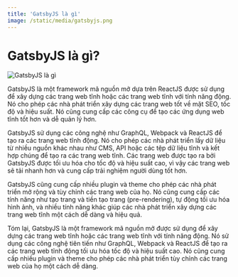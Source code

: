 ```yaml
---
title: 'GatsbyJS là gì'
image: /static/media/gatsbyjs.png
---
```


# GatsbyJS là gì?

![GatsbyJS là gì](/static/media/gatsbyjs.png)

GatsbyJS là một framework mã nguồn mở dựa trên ReactJS được sử dụng để xây dựng các trang web tĩnh hoặc các trang web tĩnh với tính năng động. Nó cho phép các nhà phát triển xây dựng các trang web tốt về mặt SEO, tốc độ và hiệu suất. Nó cũng cung cấp các công cụ để tạo các ứng dụng web tĩnh tốt hơn và dễ quản lý hơn.

GatsbyJS sử dụng các công nghệ như GraphQL, Webpack và ReactJS để tạo ra các trang web tĩnh động. Nó cho phép các nhà phát triển lấy dữ liệu từ nhiều nguồn khác nhau như CMS, API hoặc các tệp dữ liệu tĩnh và kết hợp chúng để tạo ra các trang web tĩnh. Các trang web được tạo ra bởi GatsbyJS được tối ưu hóa cho tốc độ và hiệu suất cao, vì vậy các trang web sẽ tải nhanh hơn và cung cấp trải nghiệm người dùng tốt hơn.

GatsbyJS cũng cung cấp nhiều plugin và theme cho phép các nhà phát triển mở rộng và tùy chỉnh các trang web của họ. Nó cũng cung cấp các tính năng như tạo trang và tiền tạo trang (pre-rendering), tự động tối ưu hóa hình ảnh, và nhiều tính năng khác giúp các nhà phát triển xây dựng các trang web tĩnh một cách dễ dàng và hiệu quả.

Tóm lại, GatsbyJS là một framework mã nguồn mở được sử dụng để xây dựng các trang web tĩnh hoặc các trang web tĩnh với tính năng động. Nó sử dụng các công nghệ tiên tiến như GraphQL, Webpack và ReactJS để tạo ra các trang web tĩnh động tối ưu hóa tốc độ và hiệu suất cao. Nó cũng cung cấp nhiều plugin và theme cho phép các nhà phát triển tùy chỉnh các trang web của họ một cách dễ dàng.
